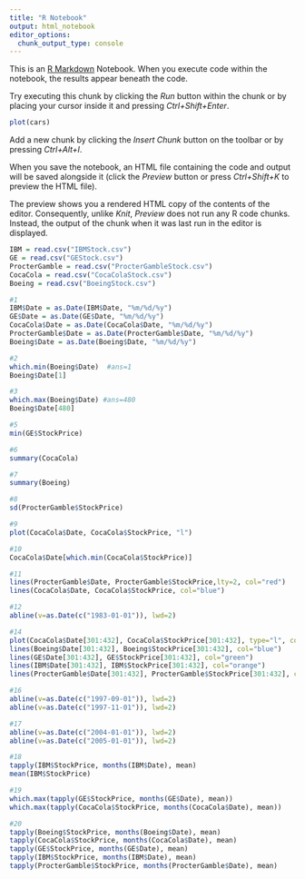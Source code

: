 ```yaml
---
title: "R Notebook"
output: html_notebook
editor_options: 
  chunk_output_type: console
---
```


This is an [R Markdown](http://rmarkdown.rstudio.com) Notebook. When you execute code within the notebook, the results appear beneath the code. 

Try executing this chunk by clicking the *Run* button within the chunk or by placing your cursor inside it and pressing *Ctrl+Shift+Enter*. 

```r
plot(cars)
```

Add a new chunk by clicking the *Insert Chunk* button on the toolbar or by pressing *Ctrl+Alt+I*.

When you save the notebook, an HTML file containing the code and output will be saved alongside it (click the *Preview* button or press *Ctrl+Shift+K* to preview the HTML file).

The preview shows you a rendered HTML copy of the contents of the editor. Consequently, unlike *Knit*, *Preview* does not run any R code chunks. Instead, the output of the chunk when it was last run in the editor is displayed.

```r
IBM = read.csv("IBMStock.csv")
GE = read.csv("GEStock.csv")
ProcterGamble = read.csv("ProcterGambleStock.csv")
CocaCola = read.csv("CocaColaStock.csv")
Boeing = read.csv("BoeingStock.csv")
```

```r
#1
IBM$Date = as.Date(IBM$Date, "%m/%d/%y")
GE$Date = as.Date(GE$Date, "%m/%d/%y")
CocaCola$Date = as.Date(CocaCola$Date, "%m/%d/%y")
ProcterGamble$Date = as.Date(ProcterGamble$Date, "%m/%d/%y")
Boeing$Date = as.Date(Boeing$Date, "%m/%d/%y")
```

```r
#2
which.min(Boeing$Date)  #ans=1
Boeing$Date[1]
```

```r
#3
which.max(Boeing$Date) #ans=480
Boeing$Date[480]
```

```r
#5
min(GE$StockPrice)
```

```r
#6
summary(CocaCola)
```

```r
#7
summary(Boeing)
```

```r
#8
sd(ProcterGamble$StockPrice)
```

```r
#9
plot(CocaCola$Date, CocaCola$StockPrice, "l")
```

```r
#10
CocaCola$Date[which.min(CocaCola$StockPrice)]
```

```r
#11
lines(ProcterGamble$Date, ProcterGamble$StockPrice,lty=2, col="red")
lines(CocaCola$Date, CocaCola$StockPrice, col="blue")
```

```r
#12
abline(v=as.Date(c("1983-01-01")), lwd=2)
```

```r
#14
plot(CocaCola$Date[301:432], CocaCola$StockPrice[301:432], type="l", col="red", ylim=c(0,210))
lines(Boeing$Date[301:432], Boeing$StockPrice[301:432], col="blue")
lines(GE$Date[301:432], GE$StockPrice[301:432], col="green")
lines(IBM$Date[301:432], IBM$StockPrice[301:432], col="orange")
lines(ProcterGamble$Date[301:432], ProcterGamble$StockPrice[301:432], col="violet")
```

```r
#16
abline(v=as.Date(c("1997-09-01")), lwd=2)
abline(v=as.Date(c("1997-11-01")), lwd=2)
```

```r
#17
abline(v=as.Date(c("2004-01-01")), lwd=2)
abline(v=as.Date(c("2005-01-01")), lwd=2)
```

```r
#18
tapply(IBM$StockPrice, months(IBM$Date), mean)
mean(IBM$StockPrice)
```

```r
#19
which.max(tapply(GE$StockPrice, months(GE$Date), mean))
which.max(tapply(CocaCola$StockPrice, months(CocaCola$Date), mean))
```

```r
#20
tapply(Boeing$StockPrice, months(Boeing$Date), mean)
tapply(CocaCola$StockPrice, months(CocaCola$Date), mean)
tapply(GE$StockPrice, months(GE$Date), mean)
tapply(IBM$StockPrice, months(IBM$Date), mean)
tapply(ProcterGamble$StockPrice, months(ProcterGamble$Date), mean)
```

